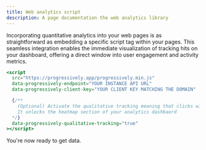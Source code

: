 ```yaml
---
title: Web analytics script
description: A page documentation the web analytics library
---
```


Incorporating quantitative analytics into your web pages is as straightforward as embedding a specific script tag within your pages. This seamless integration enables the immediate visualization of tracking hits on your dashboard, offering a direct window into user engagement and activity metrics.

```jsx
<script
  src="https://progressively.app/progressively.min.js"
  data-progressively-endpoint="YOUR INSTANCE API URL"
  data-progressively-client-key="YOUR CLIENT KEY MATCHING THE DOMAIN"

  {/**
    (Optional) Activate the qualitative tracking meaning that clicks will be registered and logs.
    It unlocks the heatmap section of your analytics dashbaord
  */}
  data-progressively-qualitative-tracking="true"
></script>
```

You're now ready to get data.
